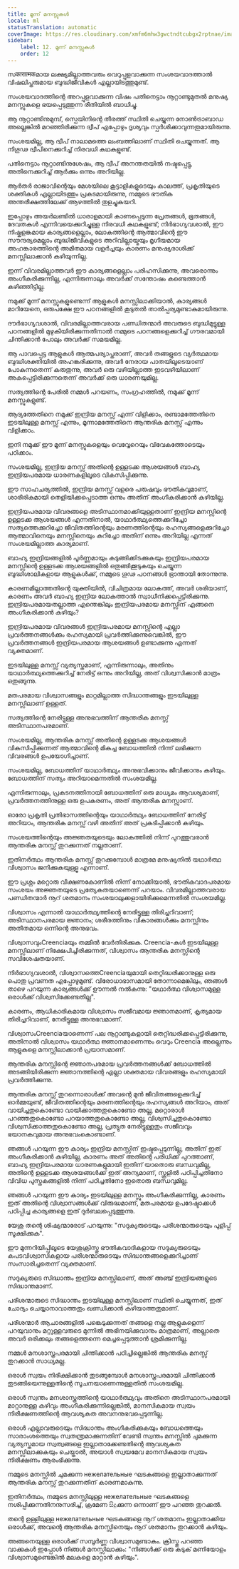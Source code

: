 ```yaml
---
title: മൂന്ന് മനസ്സുകൾ
locale: ml
statusTranslation: automatic
coverImage: https://res.cloudinary.com/xmfm6mhw3gwctndtcubgx2rptnae/image/upload/v1741354419/small_cover_la_gran_rebelion_28716e29d2.webp
sidebar:
    label: 12. മൂന്ന് മനസ്സുകൾ
    order: 12
---
```

സकारात्मकമായ ലക്ഷ്യമില്ലാത്തവരും വെറുപ്പുളവാക്കുന്ന സംശയവാദത്താൽ വിഷലിപ്തരുമായ ബുദ്ധിജീവികൾ എല്ലായിടത്തുമുണ്ട്.

സംശയവാദത്തിന്റെ അറപ്പുളവാക്കുന്ന വിഷം പതിനെട്ടാം നൂറ്റാണ്ടുമുതൽ മനുഷ്യ മനസ്സുകളെ ഭയപ്പെടുത്തുന്ന രീതിയിൽ ബാധിച്ചു.

ആ നൂറ്റാണ്ടിനുമുമ്പ്, സ്പെയിനിന്റെ തീരത്ത് സ്ഥിതി ചെയ്യുന്ന നോൺട്രാബാഡ അല്ലെങ്കിൽ മറഞ്ഞിരിക്കുന്ന ദ്വീപ് എപ്പോഴും ദൃശ്യവും സ്പർശിക്കാവുന്നതുമായിരുന്നു.

സംശയമില്ല, ആ ദ്വീപ് നാലാമത്തെ ലംബത്തിലാണ് സ്ഥിതി ചെയ്യുന്നത്. ആ നിഗൂഢ ദ്വീപിനെക്കുറിച്ച് നിരവധി കഥകളുണ്ട്.

പതിനെട്ടാം നൂറ്റാണ്ടിനുശേഷം, ആ ദ്വീപ് അനന്തതയിൽ നഷ്ടപ്പെട്ടു, അതിനെക്കുറിച്ച് ആർക്കും ഒന്നും അറിയില്ല.

ആർതർ രാജാവിന്റെയും മേശയിലെ കൂട്ടാളികളുടെയും കാലത്ത്, പ്രകൃതിയുടെ ശക്തികൾ എല്ലായിടത്തും പ്രകടമായിരുന്നു, നമ്മുടെ ഭൗതിക അന്തരീക്ഷത്തിലേക്ക് ആഴത്തിൽ തുളച്ചുകയറി.

ഇപ്പോഴും അയർലണ്ടിൽ ധാരാളമായി കാണപ്പെടുന്ന പ്രേതങ്ങൾ, ഭൂതങ്ങൾ, ദേവതകൾ എന്നിവയെക്കുറിച്ചുള്ള നിരവധി കഥകളുണ്ട്; നിർഭാഗ്യവശാൽ, ഈ നിഷ്കളങ്കമായ കാര്യങ്ങളെല്ലാം, ലോകത്തിന്റെ ആത്മാവിന്റെ ഈ സൗന്ദര്യമെല്ലാം ബുദ്ധിജീവികളുടെ അറിവില്ലായ്മയും മൃഗീയമായ അഹങ്കാരത്തിന്റെ അമിതമായ വളർച്ചയും കാരണം മനുഷ്യരാശിക്ക് മനസ്സിലാക്കാൻ കഴിയുന്നില്ല.

ഇന്ന് വിവരമില്ലാത്തവർ ഈ കാര്യങ്ങളെല്ലാം പരിഹസിക്കുന്നു, അവരൊന്നും അംഗീകരിക്കുന്നില്ല, എന്നിരുന്നാലും അവർക്ക് സന്തോഷം കണ്ടെത്താൻ കഴിഞ്ഞിട്ടില്ല.

നമുക്ക് മൂന്ന് മനസ്സുകളുണ്ടെന്ന് ആളുകൾ മനസ്സിലാക്കിയാൽ, കാര്യങ്ങൾ മാറിയേനെ, ഒരുപക്ഷേ ഈ പഠനങ്ങളിൽ കൂടുതൽ താൽപ്പര്യമുണ്ടാകുമായിരുന്നു.

ദൗർഭാഗ്യവശാൽ, വിവരമില്ലാത്തവരായ പണ്ഡിതന്മാർ അവരുടെ ബുദ്ധിമുട്ടുള്ള പഠനങ്ങളിൽ മുഴുകിയിരിക്കുന്നതിനാൽ നമ്മുടെ പഠനങ്ങളെക്കുറിച്ച് ഗൗരവമായി ചിന്തിക്കാൻ പോലും അവർക്ക് സമയമില്ല.

ആ പാവപ്പെട്ട ആളുകൾ ആത്മപര്യാപ്തരാണ്, അവർ തങ്ങളുടെ വ്യർത്ഥമായ ബുദ്ധിശക്തിയിൽ അഹങ്കരിക്കുന്നു, അവർ നേരായ പാതയിലൂടെയാണ് പോകുന്നതെന്ന് കരുതുന്നു, അവർ ഒരു വഴിയില്ലാത്ത ഇടവഴിയിലാണ് അകപ്പെട്ടിരിക്കുന്നതെന്ന് അവർക്ക് ഒരു ധാരണയുമില്ല.

സത്യത്തിന്റെ പേരിൽ നമ്മൾ പറയണം, സംഗ്രഹത്തിൽ, നമുക്ക് മൂന്ന് മനസ്സുകളുണ്ട്.

ആദ്യത്തേതിനെ നമുക്ക് ഇന്ദ്രിയ മനസ്സ് എന്ന് വിളിക്കാം, രണ്ടാമത്തേതിനെ ഇടയിലുള്ള മനസ്സ് എന്നും, മൂന്നാമത്തേതിനെ ആന്തരിക മനസ്സ് എന്നും വിളിക്കാം.

ഇനി നമുക്ക് ഈ മൂന്ന് മനസ്സുകളെയും വെവ്വേറെയും വിവേകത്തോടെയും പഠിക്കാം.

സംശയമില്ല, ഇന്ദ്രിയ മനസ്സ് അതിന്റെ ഉള്ളടക്ക ആശയങ്ങൾ ബാഹ്യ ഇന്ദ്രിയപരമായ ധാരണകളിലൂടെ വികസിപ്പിക്കുന്നു.

ഈ സാഹചര്യത്തിൽ, ഇന്ദ്രിയ മനസ്സ് വളരെ പരുഷവും ഭൗതികവുമാണ്, ശാരീരികമായി തെളിയിക്കപ്പെടാത്ത ഒന്നും അതിന് അംഗീകരിക്കാൻ കഴിയില്ല.

ഇന്ദ്രിയപരമായ വിവരങ്ങളെ അടിസ്ഥാനമാക്കിയുള്ളതാണ് ഇന്ദ്രിയ മനസ്സിന്റെ ഉള്ളടക്ക ആശയങ്ങൾ എന്നതിനാൽ, യാഥാർത്ഥ്യത്തെക്കുറിച്ചോ സത്യത്തെക്കുറിച്ചോ ജീവിതത്തിന്റെയും മരണത്തിന്റെയും രഹസ്യങ്ങളെക്കുറിച്ചോ ആത്മാവിനെയും മനസ്സിനെയും കുറിച്ചോ അതിന് ഒന്നും അറിയില്ല എന്നത് സംശയമില്ലാത്ത കാര്യമാണ്.

ബാഹ്യ ഇന്ദ്രിയങ്ങളിൽ പൂർണ്ണമായും കുടുങ്ങിക്കിടക്കുകയും ഇന്ദ്രിയപരമായ മനസ്സിന്റെ ഉള്ളടക്ക ആശയങ്ങളിൽ ഒതുങ്ങിക്കൂടുകയും ചെയ്യുന്ന ബുദ്ധിശാലികളായ ആളുകൾക്ക്, നമ്മുടെ ഗൂഢ പഠനങ്ങൾ ഭ്രാന്തായി തോന്നുന്നു.

കാരണമില്ലാത്തതിന്റെ യുക്തിയിൽ, വിചിത്രമായ ലോകത്ത്, അവർ ശരിയാണ്, കാരണം അവർ ബാഹ്യ ഇന്ദ്രിയ ലോകത്താൽ സ്വാധീനിക്കപ്പെട്ടിരിക്കുന്നു. ഇന്ദ്രിയപരമായതല്ലാത്ത എന്തെങ്കിലും ഇന്ദ്രിയപരമായ മനസ്സിന് എങ്ങനെ അംഗീകരിക്കാൻ കഴിയും?

ഇന്ദ്രിയപരമായ വിവരങ്ങൾ ഇന്ദ്രിയപരമായ മനസ്സിന്റെ എല്ലാ പ്രവർത്തനങ്ങൾക്കും രഹസ്യമായി പ്രവർത്തിക്കുന്നുവെങ്കിൽ, ഈ പ്രവർത്തനങ്ങൾ ഇന്ദ്രിയപരമായ ആശയങ്ങൾ ഉണ്ടാക്കുന്നു എന്നത് വ്യക്തമാണ്.

ഇടയിലുള്ള മനസ്സ് വ്യത്യസ്തമാണ്, എന്നിരുന്നാലും, അതിനും യാഥാർത്ഥ്യത്തെക്കുറിച്ച് നേരിട്ട് ഒന്നും അറിയില്ല, അത് വിശ്വസിക്കാൻ മാത്രം ഒതുങ്ങുന്നു.

മതപരമായ വിശ്വാസങ്ങളും മാറ്റമില്ലാത്ത സിദ്ധാന്തങ്ങളും ഇടയിലുള്ള മനസ്സിലാണ് ഉള്ളത്.

സത്യത്തിന്റെ നേരിട്ടുള്ള അനുഭവത്തിന് ആന്തരിക മനസ്സ് അടിസ്ഥാനപരമാണ്.

സംശയമില്ല, ആന്തരിക മനസ്സ് അതിന്റെ ഉള്ളടക്ക ആശയങ്ങൾ വികസിപ്പിക്കുന്നത് ആത്മാവിന്റെ മികച്ച ബോധത്തിൽ നിന്ന് ലഭിക്കുന്ന വിവരങ്ങൾ ഉപയോഗിച്ചാണ്.

സംശയമില്ല, ബോധത്തിന് യാഥാർത്ഥ്യം അനുഭവിക്കാനും ജീവിക്കാനും കഴിയും. ബോധത്തിന് സത്യം അറിയാമെന്നതിൽ സംശയമില്ല.

എന്നിരുന്നാലും, പ്രകടനത്തിനായി ബോധത്തിന് ഒരു മാധ്യമം ആവശ്യമാണ്, പ്രവർത്തനത്തിനുള്ള ഒരു ഉപകരണം, അത് ആന്തരിക മനസ്സാണ്.

ഓരോ പ്രകൃതി പ്രതിഭാസത്തിന്റെയും യാഥാർത്ഥ്യം ബോധത്തിന് നേരിട്ട് അറിയാം, ആന്തരിക മനസ്സ് വഴി അതിന് അത് പ്രകടിപ്പിക്കാൻ കഴിയും.

സംശയത്തിന്റെയും അജ്ഞതയുടെയും ലോകത്തിൽ നിന്ന് പുറത്തുവരാൻ ആന്തരിക മനസ്സ് തുറക്കുന്നത് നല്ലതാണ്.

ഇതിനർത്ഥം ആന്തരിക മനസ്സ് തുറക്കുമ്പോൾ മാത്രമേ മനുഷ്യനിൽ യഥാർത്ഥ വിശ്വാസം ജനിക്കുകയുള്ളൂ എന്നാണ്.

ഈ പ്രശ്നം മറ്റൊരു വീക്ഷണകോണിൽ നിന്ന് നോക്കിയാൽ, ഭൗതികവാദപരമായ സംശയം അജ്ഞതയുടെ പ്രത്യേകതയാണെന്ന് പറയാം. വിവരമില്ലാത്തവരായ പണ്ഡിതന്മാർ നൂറ് ശതമാനം സംശയാലുക്കളായിരിക്കുമെന്നതിൽ സംശയമില്ല.

വിശ്വാസം എന്നാൽ യാഥാർത്ഥ്യത്തിന്റെ നേരിട്ടുള്ള തിരിച്ചറിവാണ്; അടിസ്ഥാനപരമായ ജ്ഞാനം; ശരീരത്തിനും വികാരങ്ങൾക്കും മനസ്സിനും അതീതമായ ഒന്നിന്റെ അനുഭവം.

വിശ്വാസവുംCreenciaയും തമ്മിൽ വേർതിരിക്കുക. Creencia-കൾ ഇടയിലുള്ള മനസ്സിലാണ് നിക്ഷേപിച്ചിരിക്കുന്നത്, വിശ്വാസം ആന്തരിക മനസ്സിന്റെ സവിശേഷതയാണ്.

നിർഭാഗ്യവശാൽ, വിശ്വാസത്തെCreenciaയുമായി തെറ്റിദ്ധരിക്കാനുള്ള ഒരു പൊതു പ്രവണത എപ്പോഴുമുണ്ട്. വിരോധാഭാസമായി തോന്നാമെങ്കിലും, ഞങ്ങൾ താഴെ പറയുന്ന കാര്യങ്ങൾക്ക് ഊന്നൽ നൽകുന്നു: "യഥാർത്ഥ വിശ്വാസമുള്ള ഒരാൾക്ക് വിശ്വസിക്കേണ്ടതില്ല".

കാരണം, ആധികാരികമായ വിശ്വാസം സജീവമായ ജ്ഞാനമാണ്, കൃത്യമായ തിരിച്ചറിവാണ്, നേരിട്ടുള്ള അനുഭവമാണ്.

വിശ്വാസംCreenciaയാണെന്ന് പല നൂറ്റാണ്ടുകളായി തെറ്റിദ്ധരിക്കപ്പെട്ടിരിക്കുന്നു, അതിനാൽ വിശ്വാസം യഥാർത്ഥ ജ്ഞാനമാണെന്നും വെറും Creencia അല്ലെന്നും ആളുകളെ മനസ്സിലാക്കാൻ പ്രയാസമാണ്.

ആന്തരിക മനസ്സിന്റെ ജ്ഞാനപരമായ പ്രവർത്തനങ്ങൾക്ക് ബോധത്തിൽ അടങ്ങിയിരിക്കുന്ന ജ്ഞാനത്തിന്റെ എല്ലാ ശക്തമായ വിവരങ്ങളും രഹസ്യമായി പ്രവർത്തിക്കുന്നു.

ആന്തരിക മനസ്സ് തുറന്നൊരാൾക്ക് അവന്റെ മുൻ ജീവിതങ്ങളെക്കുറിച്ച് ഓർമ്മയുണ്ട്, ജീവിതത്തിന്റെയും മരണത്തിന്റെയും രഹസ്യങ്ങൾ അറിയാം, അത് വായിച്ചതുകൊണ്ടോ വായിക്കാത്തതുകൊണ്ടോ അല്ല, മറ്റൊരാൾ പറഞ്ഞതുകൊണ്ടോ പറയാത്തതുകൊണ്ടോ അല്ല, വിശ്വസിച്ചതുകൊണ്ടോ വിശ്വസിക്കാത്തതുകൊണ്ടോ അല്ല, പ്രത്യുത നേരിട്ടുള്ളതും സജീവവും ഭയാനകവുമായ അനുഭവംകൊണ്ടാണ്.

ഞങ്ങൾ പറയുന്ന ഈ കാര്യം ഇന്ദ്രിയ മനസ്സിന് ഇഷ്ടപ്പെടുന്നില്ല, അതിന് ഇത് അംഗീകരിക്കാൻ കഴിയില്ല, കാരണം അത് അതിന്റെ പരിധിക്ക് പുറത്താണ്, ബാഹ്യ ഇന്ദ്രിയപരമായ ധാരണകളുമായി ഇതിന് യാതൊരു ബന്ധവുമില്ല, അതിന്റെ ഉള്ളടക്ക ആശയങ്ങൾക്ക് ഇത് അന്യമാണ്, സ്കൂളിൽ പഠിപ്പിച്ചതിനോ വിവിധ പുസ്തകങ്ങളിൽ നിന്ന് പഠിച്ചതിനോ ഇതൊരു ബന്ധവുമില്ല.

ഞങ്ങൾ പറയുന്ന ഈ കാര്യം ഇടയിലുള്ള മനസ്സും അംഗീകരിക്കുന്നില്ല, കാരണം ഇത് അതിന്റെ വിശ്വാസങ്ങൾക്ക് വിരുദ്ധമാണ്, മതപരമായ ഉപദേഷ്ടാക്കൾ പഠിപ്പിച്ച കാര്യങ്ങളെ ഇത് ദുർബലപ്പെടുത്തുന്നു.

യേശു തന്റെ ശിഷ്യന്മാരോട് പറയുന്നു: "സദുക്യരുടെയും പരീശന്മാരുടെയും പുളിപ്പ് സൂക്ഷിക്കുക".

ഈ മുന്നറിയിപ്പിലൂടെ യേശുക്രിസ്തു ഭൗതികവാദികളായ സദുക്യരുടെയും കപടവിശ്വാസികളായ പരീശന്മാരുടെയും സിദ്ധാന്തങ്ങളെക്കുറിച്ചാണ് സംസാരിച്ചതെന്ന് വ്യക്തമാണ്.

സദുക്യരുടെ സിദ്ധാന്തം ഇന്ദ്രിയ മനസ്സിലാണ്, അത് അഞ്ച് ഇന്ദ്രിയങ്ങളുടെ സിദ്ധാന്തമാണ്.

പരീശന്മാരുടെ സിദ്ധാന്തം ഇടയിലുള്ള മനസ്സിലാണ് സ്ഥിതി ചെയ്യുന്നത്, ഇത് ചോദ്യം ചെയ്യാനാവാത്തതും ഖണ്ഡിക്കാൻ കഴിയാത്തതുമാണ്.

പരീശന്മാർ ആചാരങ്ങളിൽ പങ്കെടുക്കുന്നത് തങ്ങളെ നല്ല ആളുകളെന്ന് പറയുവാനും മറ്റുള്ളവരുടെ മുന്നിൽ അഭിനയിക്കുവാനും മാത്രമാണ്, അല്ലാതെ അവർ ഒരിക്കലും തങ്ങളെത്തന്നെ മെച്ചപ്പെടുത്താൻ ശ്രമിക്കുന്നില്ല.

നമ്മൾ മനശാസ്ത്രപരമായി ചിന്തിക്കാൻ പഠിച്ചില്ലെങ്കിൽ ആന്തരിക മനസ്സ് തുറക്കാൻ സാധ്യമല്ല.

ഒരാൾ സ്വയം നിരീക്ഷിക്കാൻ തുടങ്ങുമ്പോൾ മനശാസ്ത്രപരമായി ചിന്തിക്കാൻ തുടങ്ങിയെന്നുള്ളതിന്റെ സൂചനയാണെന്നുള്ളതിൽ സംശയമില്ല.

ഒരാൾ സ്വന്തം മനശാസ്ത്രത്തിന്റെ യാഥാർത്ഥ്യവും അതിനെ അടിസ്ഥാനപരമായി മാറ്റാനുള്ള കഴിവും അംഗീകരിക്കുന്നില്ലെങ്കിൽ, മാനസികമായ സ്വയം നിരീക്ഷണത്തിന്റെ ആവശ്യകത അവനനുഭവപ്പെടുന്നില്ല.

ഒരാൾ എല്ലാവരുടെയും സിദ്ധാന്തം അംഗീകരിക്കുകയും ബോധത്തെയും സാരാംശത്തെയും സ്വതന്ത്രമാക്കുന്നതിന് വേണ്ടി സ്വന്തം മനസ്സിൽ ചുമക്കുന്ന വ്യത്യസ്തമായ സ്വത്വങ്ങളെ ഇല്ലാതാക്കേണ്ടതിന്റെ ആവശ്യകത മനസ്സിലാക്കുകയും ചെയ്താൽ, അയാൾ സ്വയമേവ മാനസികമായ സ്വയം നിരീക്ഷണം ആരംഭിക്കുന്നു.

നമ്മുടെ മനസ്സിൽ ചുമക്കുന്ന нежелательные ഘടകങ്ങളെ ഇല്ലാതാക്കുന്നത് ആന്തരിക മനസ്സ് തുറക്കുന്നതിന് കാരണമാകുന്നു.

ഇതിനർത്ഥം, നമ്മുടെ മനസ്സിലുള്ള нежелательные ഘടകങ്ങളെ നശിപ്പിക്കുന്നതിനനുസരിച്ച്, ക്രമേണ සිදුക്കുന്ന ഒന്നാണ് ഈ പറഞ്ഞ തുറക്കൽ.

തന്റെ ഉള്ളിലുള്ള нежелательные ഘടകങ്ങളെ നൂറ് ശതമാനം ഇല്ലാതാക്കിയ ഒരാൾക്ക്, അവന്റെ ആന്തരിക മനസ്സിനെയും നൂറ് ശതമാനം തുറക്കാൻ കഴിയും.

അങ്ങനെയുള്ള ഒരാൾക്ക് സമ്പൂർണ്ണ വിശ്വാസമുണ്ടാകും. ക്രിസ്തു പറഞ്ഞ വാക്കുകൾ ഇപ്പോൾ നിങ്ങൾ മനസ്സിലാക്കും: "നിങ്ങൾക്ക് ഒരു കടുക് മണിയോളം വിശ്വാസമുണ്ടെങ്കിൽ മലകളെ മാറ്റാൻ കഴിയും".


